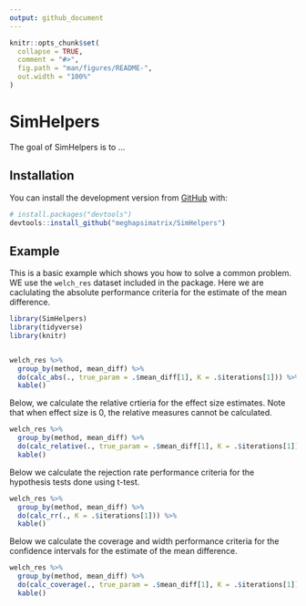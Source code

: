 ```yaml
---
output: github_document
---
```


<!-- README.md is generated from README.Rmd. Please edit that file -->

```r
knitr::opts_chunk$set(
  collapse = TRUE,
  comment = "#>",
  fig.path = "man/figures/README-",
  out.width = "100%"
)
```

# SimHelpers

<!-- badges: start -->
<!-- badges: end -->

The goal of SimHelpers is to ...

## Installation

You can install the development version from [GitHub](https://github.com/) with:

``` r
# install.packages("devtools")
devtools::install_github("meghapsimatrix/SimHelpers")
```
## Example

This is a basic example which shows you how to solve a common problem. WE use the `welch_res` dataset included in the package. Here we are caclulating the absolute performance criteria for the estimate of the mean difference. 


```r
library(SimHelpers)
library(tidyverse)
library(knitr)


welch_res %>%
  group_by(method, mean_diff) %>%
  do(calc_abs(., true_param = .$mean_diff[1], K = .$iterations[1])) %>%
  kable()
```

Below, we calculate the relative crtieria for the effect size estimates. Note that when effect size is 0, the relative measures cannot be calculated. 

```r
welch_res %>%
  group_by(method, mean_diff) %>%
  do(calc_relative(., true_param = .$mean_diff[1], K = .$iterations[1])) %>%
  kable()

```


Below we calculate the rejection rate performance criteria for the hypothesis tests done using t-test.  

```r
welch_res %>%
  group_by(method, mean_diff) %>%
  do(calc_rr(., K = .$iterations[1])) %>%
  kable()
```


Below we calculate the coverage and width performance criteria for the confidence intervals for the estimate of the mean difference.

```r
welch_res %>%
  group_by(method, mean_diff) %>%
  do(calc_coverage(., true_param = .$mean_diff[1], K = .$iterations[1])) %>%
  kable()
```



